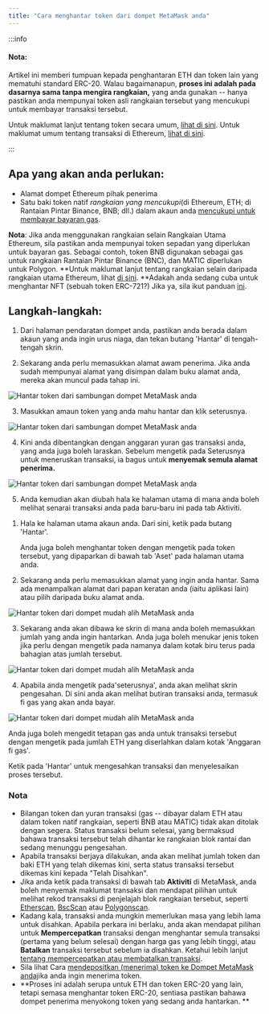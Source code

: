```yaml
---
title: "Cara menghantar token dari dompet MetaMask anda"
---
```



:::info

#### Nota:

Artikel ini memberi tumpuan kepada penghantaran ETH dan token lain yang mematuhi standard ERC-20. Walau bagaimanapun, **proses ini adalah pada dasarnya sama tanpa mengira rangkaian,** yang anda gunakan -- hanya pastikan anda mempunyai token asli rangkaian tersebut yang mencukupi untuk membayar transaksi tersebut.

Untuk maklumat lanjut tentang token secara umum, [lihat di sini](/managing-my-tokens/user-guide-tokens). Untuk maklumat umum tentang transaksi di Ethereum, [lihat di sini](/transactions-and-gas/transactions/user-guide-transactions-and-failed-transactions).

:::

## Apa yang akan anda perlukan:

- Alamat dompet Ethereum pihak penerima
- Satu baki token natif _rangkaian yang mencukupi_(di Ethereum, ETH; di Rantaian Pintar Binance, BNB; dll.) dalam akaun anda [mencukupi untuk membayar bayaran gas](/transactions-and-gas/gas-fees/user-guide-gas).

**Nota**: Jika anda menggunakan rangkaian selain Rangkaian Utama Ethereum, sila pastikan anda mempunyai token sepadan yang diperlukan untuk bayaran gas. Sebagai contoh, token BNB digunakan sebagai gas untuk rangkaian Rantaian Pintar Binance (BNC), dan MATIC diperlukan untuk Polygon. **Untuk maklumat lanjut tentang rangkaian selain daripada rangkaian utama Ethereum, lihat [di sini](/networks-and-sidechains/managing-networks/user-guide-custom-networks-and-sidechains). **Adakah anda sedang cuba untuk menghantar NFT (sebuah token ERC-721?) Jika ya, sila ikut panduan [ini](/nfts/how-do-i-send-receive-or-cash-out-an-nft).

## Langkah-langkah:

<Tabs>

<TabItem value="Sambungan" label="Sambungan">

1. Dari halaman pendaratan dompet anda, pastikan anda berada dalam akaun yang anda ingin urus niaga, dan tekan butang 'Hantar' di tengah-tengah skrin.

2. Sekarang anda perlu memasukkan alamat awam penerima. Jika anda sudah mempunyai alamat yang disimpan dalam buku alamat anda, mereka akan muncul pada tahap ini.

<div class="center-container">
  <div class="img-medium">
    <img
      src={
        require("../../../../../../img/i18n/legacy/Send_tokens_from_your_MetaMask_wallet_extension_1.gif")
          .default
      }
      alt="Hantar token dari sambungan dompet MetaMask anda"
    />
  </div>
</div>

3. Masukkan amaun token yang anda mahu hantar dan klik seterusnya.

<div class="center-container">
  <div class="img-medium">
    <img
      src={
        require("../../../../../../img/i18n/legacy/Send_tokens_from_your_MetaMask_wallet_extension_2.gif")
          .default
      }
      alt="Hantar token dari sambungan dompet MetaMask anda"
    />
  </div>
</div>

4. Kini anda dibentangkan dengan anggaran yuran gas transaksi anda, yang anda juga boleh laraskan. Sebelum mengetik pada Seterusnya untuk meneruskan transaksi, ia bagus untuk **menyemak semula alamat penerima.**

<div class="center-container">
  <div class="img-medium">
    <img
      src={
        require("../../../../../../img/i18n/legacy/Send_tokens_from_your_MetaMask_wallet_extension_3.gif")
          .default
      }
      alt="Hantar token dari sambungan dompet MetaMask anda"
    />
  </div>
</div>

5. Anda kemudian akan diubah hala ke halaman utama di mana anda boleh melihat senarai transaksi anda pada baru-baru ini pada tab Aktiviti.

</TabItem>

<TabItem value="Mudah Alih" label="Mudah Alih">

1. Hala ke halaman utama akaun anda. Dari sini, ketik pada butang 'Hantar'.

   Anda juga boleh menghantar token dengan mengetik pada token tersebut, yang dipaparkan di bawah tab 'Aset' pada halaman utama anda.

2. Sekarang anda perlu memasukkan alamat yang ingin anda hantar. Sama ada menampalkan alamat dari papan keratan anda (iaitu aplikasi lain) atau pilih daripada buku alamat anda.

<div class="center-container">
  <div class="img-medium">
    <img
      src={
        require("../../../../../../img/i18n/legacy/Send_tokens_from_your_MetaMask_wallet_mobile_1.gif")
          .default
      }
      alt="Hantar token dari dompet mudah alih MetaMask anda"
    />
  </div>
</div>

3. Sekarang anda akan dibawa ke skrin di mana anda boleh memasukkan jumlah yang anda ingin hantarkan. Anda juga boleh menukar jenis token jika perlu dengan mengetik pada namanya dalam kotak biru terus pada bahagian atas jumlah tersebut.

<div class="center-container">
  <div class="img-medium">
    <img
      src={
        require("../../../../../../img/i18n/legacy/Send_tokens_from_your_MetaMask_wallet_mobile_2.png")
          .default
      }
      alt="Hantar token dari dompet mudah alih MetaMask anda"
    />
  </div>
</div>

4. Apabila anda mengetik pada'seterusnya', anda akan melihat skrin pengesahan. Di sini anda akan melihat butiran transaksi anda, termasuk fi gas yang akan anda bayar.

<div class="center-container">
  <div class="img-medium">
    <img
      src={
        require("../../../../../../img/i18n/legacy/Send_tokens_from_your_MetaMask_wallet_mobile_3.png")
          .default
      }
      alt="Hantar token dari dompet mudah alih MetaMask anda"
    />
  </div>
</div>

Anda juga boleh mengedit tetapan gas anda untuk transaksi tersebut dengan mengetik pada jumlah ETH yang diserlahkan dalam kotak 'Anggaran fi gas'.

Ketik pada 'Hantar' untuk mengesahkan transaksi dan menyelesaikan proses tersebut.

</TabItem>

</Tabs>

### Nota

- Bilangan token dan yuran transaksi (gas -- dibayar dalam ETH atau dalam token natif rangkaian, seperti BNB atau MATIC) tidak akan ditolak dengan segera. Status transaksi belum selesai, yang bermaksud bahawa transaksi tersebut telah dihantar ke rangkaian blok rantai dan sedang menunggu pengesahan.
- Apabila transaksi berjaya dilakukan, anda akan melihat jumlah token dan baki ETH yang telah dikemas kini, serta status transaksi tersebut dikemas kini kepada "Telah Disahkan".
- Jika anda ketik pada transaksi di bawah tab **Aktiviti** di MetaMask, anda boleh menyemak maklumat transaksi dan mendapat pilihan untuk melihat rekod transaksi di penjelajah blok rangkaian tersebut, seperti [Etherscan](https://etherscan.io/), [BscScan](https://bscscan.com/) atau [Polygonscan](https://polygonscan.com/).
- Kadang kala, transaksi anda mungkin memerlukan masa yang lebih lama untuk disahkan. Apabila perkara ini berlaku, anda akan mendapat pilihan untuk **Mempercepatkan** transaksi dengan menghantar semula transaksi (pertama yang belum selesai) dengan harga gas yang lebih tinggi, atau **Batalkan** transaksi tersebut sebelum ia disahkan. Ketahui lebih lanjut [tentang mempercepatkan atau membatalkan transaksi](/transactions-and-gas/transactions/how-to-speed-up-or-cancel-a-pending-transaction).
- Sila lihat Cara [mendepositkan (menerima) token ke Dompet MetaMask andaj](/getting-started/direct-deposit-receive-tokens-to-your-metamask-wallet)ika anda ingin menerima token.
- **Proses ini adalah serupa untuk ETH dan token ERC-20 yang lain, tetapi semasa menghantar token ERC-20, sentiasa pastikan bahawa dompet penerima menyokong token yang sedang anda hantarkan. **
